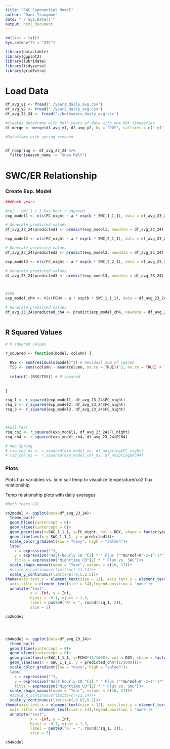 ```yaml
---
title: "SWC Exponential Model"
author: "Dani Trangmoe"
date: "`r Sys.Date()`"
output: html_document
---
```



```r
rm(list = ls())
Sys.setenv(TZ = "UTC")

library(data.table)
library(ggplot2)
library(lubridate)
library(tidyverse)
library(gridExtra)
```


# Load Data 

```r

df_avg_y1 <- fread('./year1_daily_avg.csv')
df_avg_y2 <- fread('./year2_daily_avg.csv')
df_avg_23_24 <- fread('./bothyears_daily_avg.csv')

#Creates dataframe with both years of data with one DOY timeseries
df_merge <- merge(df_avg_y1, df_avg_y2, by = "DOY", suffixes = c(".y1", ".y2"))

#Dataframe with spring removed


df_nospring <- df_avg_23_24 %>%
  filter(season_name != "Snow Melt")

```

#  SWC/ER Relationship

### Create Exp. Model
```r

###Both years

#co2 - SWC_1_1_1 has best r squared 
exp_model1 <- nls(FC_night ~ a * exp(b * SWC_1_1_1), data = df_avg_23_24, start = list(a = 1, b = 0.1))

# Generate predicted values
df_avg_23_24$predicted1 <- predict(exp_model1, newdata = df_avg_23_24)

exp_model2 <- nls(FC_night ~ a * exp(b * SWC_2_1_1), data = df_avg_23_24, start = list(a = 1, b = 0.1))

# Generate predicted values
df_avg_23_24$predicted2 <- predict(exp_model2, newdata = df_avg_23_24)

exp_model3 <- nls(FC_night ~ a * exp(b * SWC_2_2_1), data = df_avg_23_24, start = list(a = 1, b = 0.1))

# Generate predicted values
df_avg_23_24$predicted3 <- predict(exp_model3, newdata = df_avg_23_24)



#ch4
exp_model_ch4 <- nls(FCH4 ~ a * exp(b * SWC_1_1_1), data = df_avg_23_24, start = list(a = 1, b = 0.1))

# Generate predicted values
df_avg_23_24$predicted_ch4 <- predict(exp_model_ch4, newdata = df_avg_23_24)



```

## R Squared Values 

```r


# R squared values

r_squared <- function(model, column) {
  
  RSS <- sum(residuals(model)^2) # Residual sum of sqares
  TSS <- sum((column - mean(column, na.rm = TRUE))^2, na.rm = TRUE) # Total sum of squares
  
  return(1-(RSS/TSS)) # R squared
  
  
}

rsq_1 <- r_squared(exp_model1, df_avg_23_24$FC_night)
rsq_2 <- r_squared(exp_model2, df_avg_23_24$FC_night)
rsq_3 <- r_squared(exp_model3, df_avg_23_24$FC_night)



#Full Year
rsq_co2 <- r_squared(exp_model1, df_avg_23_24$FC_night)
rsq_ch4 <- r_squared(exp_model_ch4, df_avg_23_24$FCH4)

# #No Spring
# rsq_co2_ns <- r_squared(exp_model_ns, df_nospring$FC_night)
# rsq_ch4_ns <- r_squared(exp_model_ch4_ns, df_nospring$FCH4)


```

### Plots


Plots flux variables vs. 5cm soil temp to visualize temperature/co2 flux relationship

Temp relationship plots with daily averages

```r
#Both Years CO2

co2model <- ggplot(data=df_avg_23_24)+
  theme_bw()+
  geom_hline(yintercept = 0)+
  geom_vline(xintercept = 0)+
  geom_point(aes(x=SWC_1_1_1, y=FC_night, col = DOY, shape = factor(year)))+
  geom_line(aes(x = SWC_1_1_1, y = predicted1))+
  scale_color_gradient(low = "navy", high = "salmon")+
  labs(
    x = expression(""),
    y = expression("Half-hourly CO "[2] * " Flux ("*mu*mol~m^-2~s^-1*")"),
    title = expression("Nighttime CO"[2] * " Flux vs. SWC"))+
  scale_shape_manual(name = "Year", values = c(16, 17))+
  #scale_x_continuous(limits=c(-11,14))+
  scale_y_continuous(limits=c(-0.5,2.5))+
theme(axis.text.x = element_text(size = 12), axis.text.y = element_text(size = 12), 
  axis.title = element_text(size = 14),legend.position = 'none')+
  annotate("text", 
           x = -Inf, y = Inf, 
           hjust = -0.1, vjust = 1.3,
           label = paste0("R² = ", round(rsq_1, 2)),
           size = 5)

co2model




ch4model <- ggplot(data=df_avg_23_24)+
  theme_bw()+
  geom_hline(yintercept = 0)+
  geom_vline(xintercept = 0)+
  geom_point(aes(x=SWC_1_1_1, y=FCH4*(1/1000), col = DOY, shape = factor(year)))+
  geom_line(aes(x = SWC_1_1_1, y = predicted_ch4*(1/1000)))+
  scale_color_gradient(low = "navy", high = "salmon")+
  labs(
    x = expression(""),
    y = expression("Half-hourly CO "[2] * " Flux ("*mu*mol~m^-2~s^-1*")"),
    title = expression("Nighttime CO"[2] * " Flux vs. SWC"))+
  scale_shape_manual(name = "Year", values = c(16, 17))+
  #scale_x_continuous(limits=c(-11,14))+
  scale_y_continuous(limits=c(-0.02,0.1))+
theme(axis.text.x = element_text(size = 12), axis.text.y = element_text(size = 12), 
  axis.title = element_text(size = 14),legend.position = 'none')+
  annotate("text", 
           x = -Inf, y = Inf, 
           hjust = -0.1, vjust = 1.3,
           label = paste0("R² = ", round(rsq_1, 2)),
           size = 5)

ch4model

```





